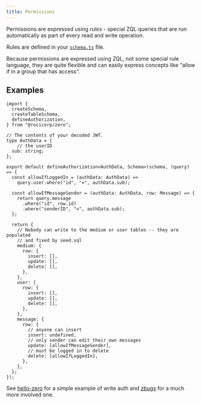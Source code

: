 ```yaml
---
title: Permissions
---
```


Permissions are expressed using *rules* - special ZQL queries that are run automatically as part of every read and write operation.

Rules are defined in your [`schema.ts`](/docs/zero-schema) file.

Because permissions are expressed using ZQL, not some special rule language, they are quite flexible and can easily express concepts like “allow if in a group that has access”.

## Examples

```tsx
import {
  createSchema,
  createTableSchema,
  defineAuthorization,
} from "@rocicorp/zero";

// The contents of your decoded JWT.
type AuthData = {
	// the userID
  sub: string;
};

export default defineAuthorization<AuthData, Schema>(schema, (query) => {
  const allowIfLoggedIn = (authData: AuthData) =>
    query.user.where("id", "=", authData.sub);

  const allowIfMessageSender = (authData: AuthData, row: Message) => {
    return query.message
      .where("id", row.id)
      .where("senderID", "=", authData.sub);
  };

  return {
    // Nobody can write to the medium or user tables -- they are populated
    // and fixed by seed.sql
    medium: {
      row: {
        insert: [],
        update: [],
        delete: [],
      },
    },
    user: {
      row: {
        insert: [],
        update: [],
        delete: [],
      },
    },
    message: {
      row: {
        // anyone can insert
        insert: undefined,
        // only sender can edit their own messages
        update: [allowIfMessageSender],
        // must be logged in to delete
        delete: [allowIfLoggedIn],
      },
    },
  };
});
```

See [hello-zero](https://github.com/rocicorp/hello-zero/blob/main/zero.config.ts) for a simple example of write auth and [zbugs](https://github.com/rocicorp/mono/blob/main/apps/zbugs/zero.config.ts#L16) for a much more involved one.